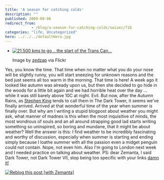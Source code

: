 ```yaml
---
title: 'A season for catching colds'
description: ""
published: 2009-09-06
redirect_from: 
            - /blog/a-season-for-catching-colds/swizec/716
categories: "life, Uncategorized"
hero: ../../../defaultHero.jpg
---
```

- [![21,500 kms to go .. the start of the Trans Can...](http://farm4.static.flickr.com/3492/3890583845_0a699a5330_m.jpg "21,500 kms to go .. the start of the Trans Can...")](http://www.flickr.com/photos/33363480@N05/3890583845/)

  Image by [zedzap](http://www.flickr.com/photos/33363480@N05/3890583845/) via Flickr

Yes, you know the time. That time when no matter what you do your nose will be slightly runny, you will start sneezing for unknown reasons and the bed just seems all too warm in the morning. That time is here! A week ago it looked like autumn was already upon us, but then she decided to go hide in the woods for a little bit again and we had horrible heat over the day ... while it was still barely above 10C at night. Evil. But now, after the Autumn Rains, as [Stephen King](http://en.wikipedia.org/wiki/Stephen_King "Stephen King") tends to call them in The Dark Tower, it seems we&#x27;ve finally arrived. Arrived at that wonderful time of the year when summer is finally over. But why am I writing a stupid blogpost about weather you might ask, what manner of madnes is this when the most inquisitive of minds, the most wondrous of souls and an all around strapping good lad starts writing something so uninspired, so boring and mundane, that it might be about weather? Well the answer is this: I find weather to be incredibly fascinating and worthy of discussion, especially when summer is starting and ending simply because I loathe summer with all the passion even a midget penguin could not contain. Nope, not even him. Also I&#x27;m going to London next week and I needed practice on talking about weather. PS: dear Zemanta, I said Dark Tower, not Dark Tower VII, stop being too specific with your links [damn it!](http://en.wikipedia.org/wiki/Damnation "Damnation")

[![Reblog this post [with Zemanta]](http://img.zemanta.com/reblog_e.png?x-id=6fa79d83-1e02-4bde-8b5a-dfe7fe6a2c3b)](http://reblog.zemanta.com/zemified/6fa79d83-1e02-4bde-8b5a-dfe7fe6a2c3b/ "Reblog this post [with Zemanta]")
